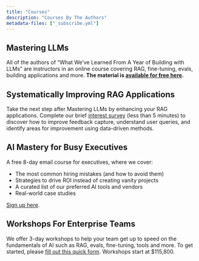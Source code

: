 ```yaml
---
title: "Courses"
description: "Courses By The Authors"
metadata-files: ["_subscribe.yml"]
---
```


## Mastering LLMs

All of the authors of "What We've Learned From A Year of Building with LLMs" are instructors in an online course covering RAG, fine-tuning, evals, building applications and more.  **The material is [available for free here](https://parlance-labs.com/education/).**

## Systematically Improving RAG Applications

Take the next step after Mastering LLMs by enhancing your RAG applications. Complete our brief [interest survey](https://q7gjsgfstrp.typeform.com/ragcourse) (less than 5 minutes) to discover how to improve feedback capture, understand user queries, and identify areas for improvement using data-driven methods.

## AI Mastery for Busy Executives

A free 8-day email course for executives, where we cover:

- The most common hiring mistakes (and how to avoid them)
- Strategies to drive ROI instead of creating vanity projects
- A curated list of our preferred AI tools and vendors
- Real-world case studies

[Sign up here](https://ai-execs.com/).

## Workshops For Enterprise Teams

We offer 3-day workshops to help your team get up to speed on the fundamentals of AI such as RAG, evals, fine-tuning, tools and more.  To get started, please [fill out this quick form](https://llms.typeform.com/to/joksdY1k).  Workshops start at $115,800.